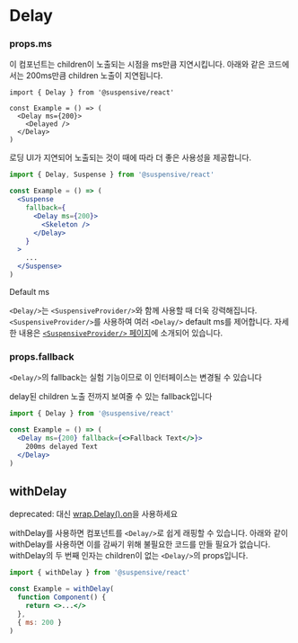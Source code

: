 
# Delay

### props.ms

이 컴포넌트는 children이 노출되는 시점을 ms만큼 지연시킵니다. 아래와 같은 코드에서는 200ms만큼 children 노출이 지연됩니다.

```tsx /ms/
import { Delay } from '@suspensive/react'

const Example = () => (
  <Delay ms={200}>
    <Delayed />
  </Delay>
)
```

<Callout type='info'>

로딩 UI가 지연되어 노출되는 것이 때에 따라 더 좋은 사용성을 제공합니다.

```jsx /Delay/
import { Delay, Suspense } from '@suspensive/react'

const Example = () => (
  <Suspense
    fallback={
      <Delay ms={200}>
        <Skeleton />
      </Delay>
    }
  >
    ...
  </Suspense>
)
```

</Callout>

<Callout>

Default ms

`<Delay/>`는 `<SuspensiveProvider/>`와 함께 사용할 때 더욱 강력해집니다. `<SuspensiveProvider/>`를 사용하여 여러 `<Delay/>` default ms를 제어합니다. 자세한 내용은 [`<SuspensiveProvider/>` 페이지](./SuspensiveProvider)에 소개되어 있습니다.

</Callout>

### props.fallback

<Callout type='warning'>

`<Delay/>`의 fallback는 실험 기능이므로 이 인터페이스는 변경될 수 있습니다

</Callout>

delay된 children 노출 전까지 보여줄 수 있는 fallback입니다

```jsx /fallback/
import { Delay } from '@suspensive/react'

const Example = () => (
  <Delay ms={200} fallback={<>Fallback Text</>}>
    200ms delayed Text
  </Delay>
)
```

## withDelay

<Callout type='deprecated'>

deprecated: 대신 [wrap.Delay().on](./wrap)을 사용하세요

</Callout>

withDelay를 사용하면 컴포넌트를 `<Delay/>`로 쉽게 래핑할 수 있습니다.
아래와 같이 withDelay를 사용하면 이를 감싸기 위해 불필요한 코드를 만들 필요가 없습니다.
withDelay의 두 번째 인자는 children이 없는 `<Delay/>`의 props입니다.

```jsx /withDelay/
import { withDelay } from '@suspensive/react'

const Example = withDelay(
  function Component() {
    return <>...</>
  },
  { ms: 200 }
)
```
